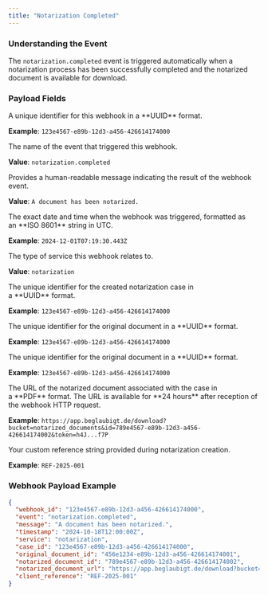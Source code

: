 ```yaml
---
title: "Notarization Completed"
---
```


### Understanding the Event

The `notarization.completed` event is triggered automatically when a notarization process has been successfully completed and the notarized document is available for download.

### Payload Fields

<ResponseField name="webhook_id" type="string">
  A unique identifier for this webhook in a **UUID** format.

  **Example**: `123e4567-e89b-12d3-a456-426614174000`
</ResponseField>

<ResponseField name="event" type="string">
  The name of the event that triggered this webhook.

  **Value**: `notarization.completed`
</ResponseField>

<ResponseField name="message" type="string">
  Provides a human-readable message indicating the result of the webhook event.

  **Value**: `A document has been notarized.`
</ResponseField>

<ResponseField name="timestamp" type="string">
  The exact date and time when the webhook was triggered, formatted as an **ISO 8601** string in UTC.

  **Example**: `2024-12-01T07:19:30.443Z`
</ResponseField>

<ResponseField name="service" type="string">
  The type of service this webhook relates to.

  **Value**: `notarization`
</ResponseField>

<ResponseField name="case_id" type="string">
  The unique identifier for the created notarization case in a **UUID** format.

  **Example**: `123e4567-e89b-12d3-a456-426614174000`
</ResponseField>

<ResponseField name="original_document_id" type="string">
  The unique identifier for the original document in a **UUID** format.

  **Example**: `123e4567-e89b-12d3-a456-426614174000`
</ResponseField>

<ResponseField name="notarized_document_id" type="string">
  The unique identifier for the original document in a **UUID** format.

  **Example**: `123e4567-e89b-12d3-a456-426614174000`
</ResponseField>

<ResponseField name="notarized_document_url" type="string">
  The URL of the notarized document associated with the case in a **PDF** format. The URL is available for **24 hours** after reception of the webhook HTTP request.

  **Example**: `https://app.beglaubigt.de/download?bucket=notarized_documents&id=789e4567-e89b-12d3-a456-426614174002&token=h4J...f7P`
</ResponseField>

<ResponseField name="client_reference" type="string">
  Your custom reference string provided during notarization creation.

  **Example**: `REF-2025-001`
</ResponseField>

### Webhook Payload Example

```json
{
  "webhook_id": "123e4567-e89b-12d3-a456-426614174000",
  "event": "notarization.completed",
  "message": "A document has been notarized.",
  "timestamp": "2024-10-18T12:00:00Z",
  "service": "notarization", 
  "case_id": "123e4567-e89b-12d3-a456-426614174000",
  "original_document_id": "456e1234-e89b-12d3-a456-426614174001",
  "notarized_document_id": "789e4567-e89b-12d3-a456-426614174002",
  "notarized_document_url": "https://app.beglaubigt.de/download?bucket=notarized_documents&id=789e4567-e89b-12d3-a456-426614174002&token=h4J...f7P",
  "client_reference": "REF-2025-001"
}
```